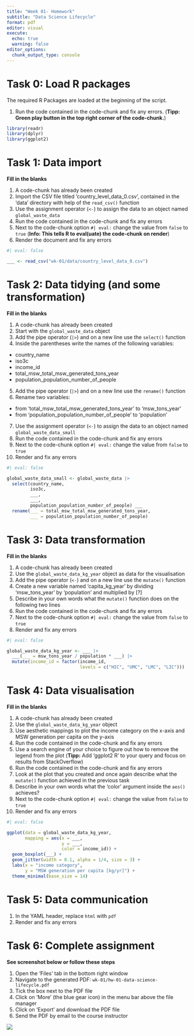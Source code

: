```yaml
---
title: "Week 01- Homework"
subtitle: "Data Science Lifecycle"
format: pdf
editor: visual
execute:
  echo: true
  warning: false
editor_options: 
  chunk_output_type: console
---
```


# Task 0: Load R packages

The required R Packages are loaded at the beginning of the script.

1.  Run the code contained in the code-chunk and fix any errors. (**Tipp: Green play button in the top right corner of the code-chunk.**)

```r

library(readr)
library(dplyr)
library(ggplot2)
```

# Task 1: Data import

**Fill in the blanks**

1.  A code-chunk has already been created
2.  Import the CSV file titled 'country_level_data_0.csv', contained in the 'data' directory with help of the `read_csv()` function
3.  Use the assignment operator (`<-`) to assign the data to an object named `global_waste_data`
4.  Run the code contained in the code-chunk and fix any errors
5.  Next to the code-chunk option `#| eval:` change the value from `false` to `true` (**Info: This tells R to eval(uate) the code-chunk on render**)
6.  Render the document and fix any errors

```r
#| eval: false

___ <- read_csv("wk-01/data/country_level_data_0.csv")
```

# Task 2: Data tidying (and some transformation)

**Fill in the blanks**

1.  A code-chunk has already been created
2.  Start with the `global_waste_data` object
3.  Add the pipe operator (`|>`) and on a new line use the `select()` function
4.  Inside the parentheses write the names of the following variables:

-   country_name
-   iso3c
-   income_id
-   total_msw_total_msw_generated_tons_year
-   population_population_number_of_people

5.  Add the pipe operator (`|>`) and on a new line use the `rename()` function
6.  Rename two variables:

-   from 'total_msw_total_msw_generated_tons_year' to 'msw_tons_year'
-   from 'population_population_number_of_people' to 'population'

7.  Use the assignment operator (`<-`) to assign the data to an object named `global_waste_data_small`
8.  Run the code contained in the code-chunk and fix any errors
9.  Next to the code-chunk option `#| eval:` change the value from `false` to `true`
10. Render and fix any errors

```r
#| eval: false

global_waste_data_small <- global_waste_data |> 
  select(country_name, 
         iso3c, 
         ___, 
         ___, 
         population_population_number_of_people) ___ 
  rename(___ = total_msw_total_msw_generated_tons_year,
         ___ = population_population_number_of_people) 
```

# Task 3: Data transformation

**Fill in the blanks**

1.  A code-chunk has already been created
2.  Use the `global_waste_data_kg_year` object as data for the visualisation
3.  Add the pipe operator (`<-`) and on a new line use the `mutate()` function
4.  Create a new variable named 'capita_kg_year' by dividing 'msw_tons_year' by 'population' and multiplied by \[?\]
5.  Describe in your own words what the `mutate()` function does on the following two lines
6.  Run the code contained in the code-chunk and fix any errors
7.  Next to the code-chunk option `#| eval:` change the value from `false` to `true`
8.  Render and fix any errors

```r
#| eval: false

global_waste_data_kg_year <- ___ |> 
  ___(___ = msw_tons_year / population * ___) |> 
  mutate(income_id = factor(income_id, 
                            levels = c("HIC", "UMC", "LMC", "LIC")))

```

# Task 4: Data visualisation

**Fill in the blanks**

1.  A code-chunk has already been created
2.  Use the `global_waste_data_kg_year` object
3.  Use aesthetic mappings to plot the income category on the x-axis and MSW generation per capita on the y-axis
4.  Run the code contained in the code-chunk and fix any errors
5.  Use a search engine of your choice to figure out how to remove the legend from the plot (**Tipp:** Add 'ggplot2 R' to your query and focus on results from StackOverflow)
6.  Run the code contained in the code-chunk and fix any errors
7.  Look at the plot that you created and once again describe what the `mutate()` function achieved in the previous task
8.  Describe in your own words what the 'color' argument inside the `aes()` achieves?
9.  Next to the code-chunk option `#| eval:` change the value from `false` to `true`
10. Render and fix any errors

```r
#| eval: false

ggplot(data = global_waste_data_kg_year,
       mapping = aes(x = ___, 
                     y = ___,
                     color = income_id)) +
  geom_boxplot(___) +
  geom_jitter(width = 0.1, alpha = 1/4, size = 3) +
  labs(x = "income category",
       y = "MSW generation per capita [kg/yr]") +
  theme_minimal(base_size = 14) 
```

# Task 5: Data communication

1.  In the YAML header, replace `html` with `pdf`
2.  Render and fix any errors

# Task 6: Complete assignment

**See screenshot below or follow these steps**

1.  Open the 'Files' tab in the bottom right window
2.  Navigate to the generated PDF: `wk-01/hw-01-data-science-lifecycle.pdf`
3.  Tick the box next to the PDF file
4.  Click on 'More' (the blue gear icon) in the menu bar above the file manager
5.  Click on 'Export' and download the PDF file
6.  Send the PDF by email to the course instructor

![](img/export-file-from-rscloud.png)
